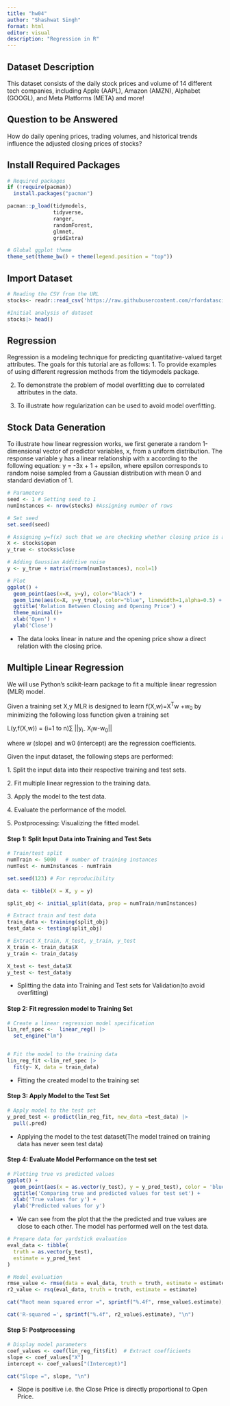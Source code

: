 ```yaml
---
title: "hw04"
author: "Shashwat Singh"
format: html
editor: visual
description: "Regression in R"
---
```


## **Dataset Description**

This dataset consists of the daily stock prices and volume of 14 different tech companies, including Apple (AAPL), Amazon (AMZN), Alphabet (GOOGL), and Meta Platforms (META) and more!

## **Question to be Answered**

How do daily opening prices, trading volumes, and historical trends influence the adjusted closing prices of stocks?

## **Install Required Packages**

```r
# Required packages
if (!require(pacman))
  install.packages("pacman")

pacman::p_load(tidymodels,
               tidyverse,
               ranger,
               randomForest,
               glmnet,
               gridExtra)

# Global ggplot theme
theme_set(theme_bw() + theme(legend.position = "top"))
```

## Import Dataset

```r

# Reading the CSV from the URL
stocks<- readr::read_csv('https://raw.githubusercontent.com/rfordatascience/tidytuesday/master/data/2023/2023-02-07/big_tech_stock_prices.csv')

#Initial analysis of dataset
stocks|> head()
```

## Regression

Regression is a modeling technique for predicting quantitative-valued target attributes. The goals for this tutorial are as follows: 1. To provide examples of using different regression methods from the tidymodels package.

2. To demonstrate the problem of model overfitting due to correlated attributes in the data.

3. To illustrate how regularization can be used to avoid model overfitting.

## **Stock Data Generation**

To illustrate how linear regression works, we first generate a random 1-dimensional vector of predictor variables, x, from a uniform distribution. The response variable y has a linear relationship with x according to the following equation: y = -3x + 1 + epsilon, where epsilon corresponds to random noise sampled from a Gaussian distribution with mean 0 and standard deviation of 1.

```r
# Parameters
seed <- 1 # Setting seed to 1           
numInstances <- nrow(stocks) #Assigning number of rows 

# Set seed
set.seed(seed)

# Assigning y=f(x) such that we are checking whether closing price is a function of open price
X <- stocks$open
y_true <- stocks$close

# Adding Gaussian Additive noise
y <- y_true + matrix(rnorm(numInstances), ncol=1)

# Plot
ggplot() +
  geom_point(aes(x=X, y=y), color="black") +
  geom_line(aes(x=X, y=y_true), color="blue", linewidth=1,alpha=0.5) +
  ggtitle('Relation Between Closing and Opening Price') +
  theme_minimal()+
  xlab('Open') +
  ylab('Close')
```

-   The data looks linear in nature and the opening price show a direct relation with the closing price.

## **Multiple Linear Regression** 

We will use Python's scikit-learn package to fit a multiple linear regression (MLR) model.

Given a training set X,y MLR is designed to learn f(X,w)=X^T^w +w~0~ by minimizing the following loss function given a training set

L(y,f(X,w)) = (i=1 to n)∑ \|\|y~i-~ X~i~w-w~0~\|\|

where w (slope) and w0 (intercept) are the regression coefficients.

Given the input dataset, the following steps are performed:

1\. Split the input data into their respective training and test sets.

2\. Fit multiple linear regression to the training data.

3\. Apply the model to the test data.

4\. Evaluate the performance of the model.

5\. Postprocessing: Visualizing the fitted model.

#### Step 1: Split Input Data into Training and Test Sets

```r
# Train/test split
numTrain <- 5000   # number of training instances
numTest <- numInstances - numTrain

set.seed(123) # For reproducibility

data <- tibble(X = X, y = y)

split_obj <- initial_split(data, prop = numTrain/numInstances)

# Extract train and test data
train_data <- training(split_obj)
test_data <- testing(split_obj)

# Extract X_train, X_test, y_train, y_test
X_train <- train_data$X
y_train <- train_data$y

X_test <- test_data$X
y_test <- test_data$y


```

- Splitting the data into Training and Test sets for Validation(to avoid overfitting)

#### Step 2: Fit regression model to Training Set
```r
# Create a linear regression model specification
lin_ref_spec <-  linear_reg() |>
  set_engine("lm")


# Fit the model to the training data
lin_reg_fit <-lin_ref_spec |>
  fit(y~ X, data = train_data)


```
- Fitting the created model to the training set

#### Step 3: Apply Model to the Test Set

```r

# Apply model to the test set 
y_pred_test <- predict(lin_reg_fit, new_data =test_data) |>
  pull(.pred)

```

- Applying the model to the test dataset(The model trained on training data has never seen test data)


#### Step 4: Evaluate Model Performance on the test set

```r
# Plotting true vs predicted values
ggplot() + 
  geom_point(aes(x = as.vector(y_test), y = y_pred_test), color = 'blue') +
  ggtitle('Comparing true and predicted values for test set') +
  xlab('True values for y') +
  ylab('Predicted values for y')

```
- We can see from the plot that the the predicted and true values are close to each other. The model has performed well on the test data.


```r
# Prepare data for yardstick evaluation
eval_data <- tibble(
  truth = as.vector(y_test),
  estimate = y_pred_test
)

# Model evaluation
rmse_value <- rmse(data = eval_data, truth = truth, estimate = estimate)
r2_value <- rsq(eval_data, truth = truth, estimate = estimate)

cat("Root mean squared error =", sprintf("%.4f", rmse_value$.estimate), "\n")
```

```r
cat('R-squared =', sprintf("%.4f", r2_value$.estimate), "\n")
```

#### Step 5: Postprocessing

```r
# Display model parameters
coef_values <- coef(lin_reg_fit$fit)  # Extract coefficients
slope <- coef_values["X"]
intercept <- coef_values["(Intercept)"]

cat("Slope =", slope, "\n")


```

- Slope is positive i.e. the Close Price is directly proportional to Open Price.